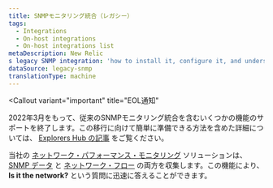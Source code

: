```yaml
---
title: SNMPモニタリング統合（レガシー）
tags:
  - Integrations
  - On-host integrations
  - On-host integrations list
metaDescription: New Relic
s legacy SNMP integration: 'how to install it, configure it, and understand what data it reports.'''
dataSource: legacy-snmp
translationType: machine
---
```


<Callout
  variant="important"
  title="EOL通知"
>
  2022年3月をもって、従来のSNMPモニタリング統合を含むいくつかの機能のサポートを終了します。この移行に向けて簡単に準備できる方法を含めた詳細については、 [Explorers Hub の記事](https://discuss.newrelic.com) をご覧ください。
</Callout>

当社の [ネットワーク・パフォーマンス・モニタリング](/docs/network-performance-monitoring/) ソリューションは、 [SNMP データ](/docs/network-performance-monitoring/setup-performance-monitoring/snmp-performance-monitoring/) と [ネットワーク・フロー](/docs/network-performance-monitoring/setup-performance-monitoring/network-flow-monitoring/) の両方を収集します。この機能により、 **Is it the network?** という質問に迅速に答えることができます。